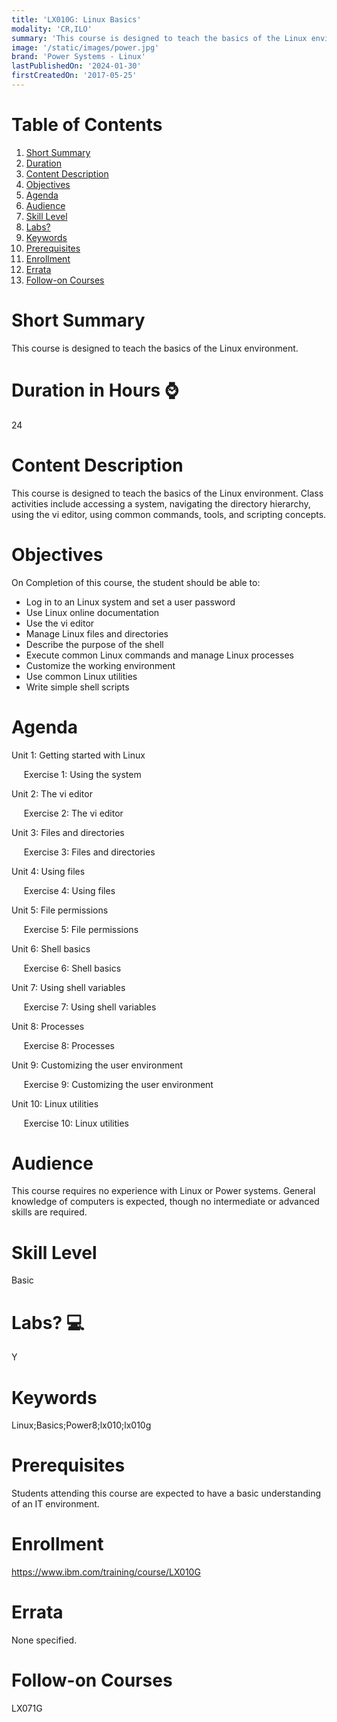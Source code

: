 ```yaml
---
title: 'LX010G: Linux Basics'
modality: 'CR,ILO'
summary: 'This course is designed to teach the basics of the Linux environment.'
image: '/static/images/power.jpg'
brand: 'Power Systems - Linux'
lastPublishedOn: '2024-01-30'
firstCreatedOn: '2017-05-25'
---
```

# Table of Contents
1.  [Short Summary](#short-summary)
2.  [Duration](#duration-in-hours-)
3.  [Content Description](#content-description)
4.  [Objectives](#objectives)
5.  [Agenda](#agenda)
6.  [Audience](#audience)
7.  [Skill Level](#skill-level)
8.  [Labs?](#labs-)
9.  [Keywords](#keywords)
10. [Prerequisites](#prerequisites)
11. [Enrollment](#enrollment)
12. [Errata](#errata)
13. [Follow-on Courses](#follow-on-courses)

# Short Summary
This course is designed to teach the basics of the Linux environment.

# Duration in Hours ⌚
24

# Content Description
This course is designed to teach the basics of the Linux environment. Class activities include accessing a system, navigating the directory hierarchy, using the vi editor, using common commands, tools, and scripting concepts.



# Objectives
On Completion of this course, the student should be able to:


* Log in to an Linux system and set a user password
* Use Linux online documentation
* Use the vi editor
* Manage Linux files and directories
* Describe the purpose of the shell
* Execute common Linux commands and manage Linux processes
* Customize the working environment
* Use common Linux utilities
* Write simple shell scripts


# Agenda
Unit 1: Getting started with Linux

     Exercise 1: Using the system

Unit 2: The vi editor

     Exercise 2: The vi editor

Unit 3: Files and directories

     Exercise 3: Files and directories

Unit 4: Using files

     Exercise 4: Using files

Unit 5: File permissions

     Exercise 5: File permissions

Unit 6: Shell basics

     Exercise 6: Shell basics

Unit 7: Using shell variables

     Exercise 7: Using shell variables

Unit 8: Processes

     Exercise 8: Processes

Unit 9: Customizing the user environment

     Exercise 9: Customizing the user environment

Unit 10: Linux utilities

     Exercise 10: Linux utilities



# Audience
This course requires no experience with Linux or Power systems. General knowledge of computers is expected, though no intermediate or advanced skills are required.



# Skill Level
Basic

# Labs? 💻
Y

# Keywords
Linux;Basics;Power8;lx010;lx010g

# Prerequisites
Students attending this course are expected to have a basic understanding of an IT environment.



# Enrollment
https://www.ibm.com/training/course/LX010G

# Errata
None specified.

# Follow-on Courses
LX071G

